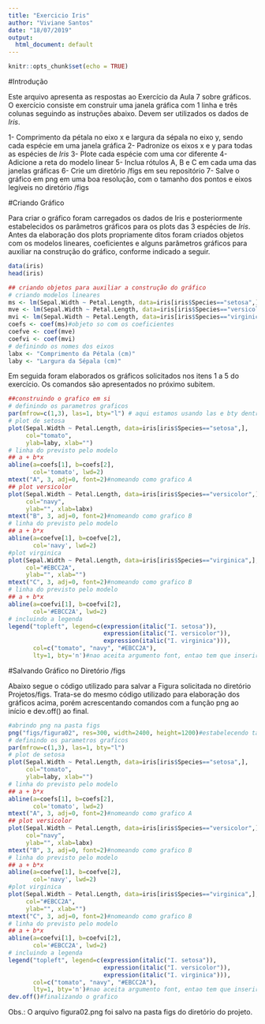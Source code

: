 ```yaml
---
title: "Exercicio Iris"
author: "Viviane Santos"
date: "18/07/2019"
output:
  html_document: default
---
```


```r
knitr::opts_chunk$set(echo = TRUE)
```

#Introdução

Este arquivo apresenta as respostas ao Exercício da Aula 7 sobre gráficos. O exercício consiste em construir uma janela gráfica com 1 linha e três colunas seguindo as instruções abaixo. Devem ser utilizados os dados de _Iris_.

1- Comprimento da pétala no eixo x e largura da sépala no eixo y, sendo cada espécie em uma janela gráfica
2- Padronize os eixos x e y para todas as espécies de _Iris_
3- Plote cada espécie com uma cor diferente
4- Adicione a reta do modelo linear
5- Inclua rótulos A, B e C em cada uma das janelas gráficas
6- Crie um diretório /figs em seu repositório
7- Salve o gráfico em png em uma boa resolução, com o tamanho dos pontos e eixos legíveis no diretório /figs

#Criando Gráfico

Para criar o gráfico foram carregados os dados de Iris e posteriormente estabelecidos os parâmetros gráficos para os plots das 3 espécies de _Iris_. Antes da elaboração dos plots propriamente ditos foram criados objetos com os modelos lineares, coeficientes e alguns parâmetros gráficos para auxiliar na construção do gráfico, conforme indicado a seguir.

```r
data(iris)
head(iris)

## criando objetos para auxiliar a construção do gráfico
# criando modelos lineares
ms <- lm(Sepal.Width ~ Petal.Length, data=iris[iris$Species=="setosa",])
mve <- lm(Sepal.Width ~ Petal.Length, data=iris[iris$Species=="versicolor",])
mvi <- lm(Sepal.Width ~ Petal.Length, data=iris[iris$Species=="virginica",])
coefs <- coef(ms)#objeto so com os coeficientes
coefve <- coef(mve)
coefvi <- coef(mvi)
# definindo os nomes dos eixos
labx <- "Comprimento da Pétala (cm)"
laby <- "Largura da Sépala (cm)"
```

Em seguida foram elaborados os gráficos solicitados nos itens 1 a 5 do exercício. Os comandos são apresentados no próximo subitem.

```r
##construindo o grafico em si
# definindo os parametros graficos
par(mfrow=c(1,3), las=1, bty="l") # aqui estamos usando las e bty dentro do par para fixar para todas as janelas
# plot de setosa
plot(Sepal.Width ~ Petal.Length, data=iris[iris$Species=="setosa",], 
     col="tomato",
     ylab=laby, xlab="")
# linha do previsto pelo modelo
## a + b*x 
abline(a=coefs[1], b=coefs[2],
       col='tomato', lwd=2)
mtext("A", 3, adj=0, font=2)#nomeando como grafico A
## plot versicolor
plot(Sepal.Width ~ Petal.Length, data=iris[iris$Species=="versicolor",], 
     col="navy",
     ylab="", xlab=labx)
mtext("B", 3, adj=0, font=2)#nomeando como grafico B
# linha do previsto pelo modelo
## a + b*x 
abline(a=coefve[1], b=coefve[2],
       col='navy', lwd=2)
#plot virginica
plot(Sepal.Width ~ Petal.Length, data=iris[iris$Species=="virginica",], 
     col="#EBCC2A",
     ylab="", xlab="")
mtext("C", 3, adj=0, font=2)#nomeando como grafico B
# linha do previsto pelo modelo
## a + b*x 
abline(a=coefvi[1], b=coefvi[2],
       col='#EBCC2A', lwd=2)
# incluindo a legenda
legend("topleft", legend=c(expression(italic("I. setosa")),
                           expression(italic("I. versicolor")),
                           expression(italic("I. virginica"))),
       col=c("tomato", "navy", "#EBCC2A"),
       lty=1, bty='n')#nao aceita argumento font, entao tem que inserir a funcao expression e escolher italic, mas tem que fazer para cada texto da legenda concatenando
```

#Salvando Gráfico no Diretório /figs

Abaixo segue o código utilizado para salvar a Figura solicitada no diretório Projetos/figs. Trata-se do mesmo código utilizado para elaboração dos gráficos acima, porém acrescentando comandos com a função png ao início e dev.off() ao final. 

```r
#abrindo png na pasta figs
png("figs/figura02", res=300, width=2400, height=1200)#estabelecendo tamanho proporcional a resolucao
# definindo os parametros graficos
par(mfrow=c(1,3), las=1, bty="l")
# plot de setosa
plot(Sepal.Width ~ Petal.Length, data=iris[iris$Species=="setosa",], 
     col="tomato",
     ylab=laby, xlab="")
# linha do previsto pelo modelo
## a + b*x 
abline(a=coefs[1], b=coefs[2],
       col='tomato', lwd=2)
mtext("A", 3, adj=0, font=2)#nomeando como grafico A
## plot versicolor
plot(Sepal.Width ~ Petal.Length, data=iris[iris$Species=="versicolor",], 
     col="navy",
     ylab="", xlab=labx)
mtext("B", 3, adj=0, font=2)#nomeando como grafico B
# linha do previsto pelo modelo
## a + b*x 
abline(a=coefve[1], b=coefve[2],
       col='navy', lwd=2)
#plot virginica
plot(Sepal.Width ~ Petal.Length, data=iris[iris$Species=="virginica",], 
     col="#EBCC2A",
     ylab="", xlab="")
mtext("C", 3, adj=0, font=2)#nomeando como grafico B
# linha do previsto pelo modelo
## a + b*x 
abline(a=coefvi[1], b=coefvi[2],
       col='#EBCC2A', lwd=2)
# incluindo a legenda
legend("topleft", legend=c(expression(italic("I. setosa")),
                           expression(italic("I. versicolor")),
                           expression(italic("I. virginica"))),
       col=c("tomato", "navy", "#EBCC2A"),
       lty=1, bty='n')#nao aceita argumento font, entao tem que inserir a funcao expression e escolher italic, mas tem que fazer para cada texto da legenda concatenando
dev.off()#finalizando o grafico
```

Obs.: O arquivo figura02.png foi salvo na pasta figs do diretório do projeto.